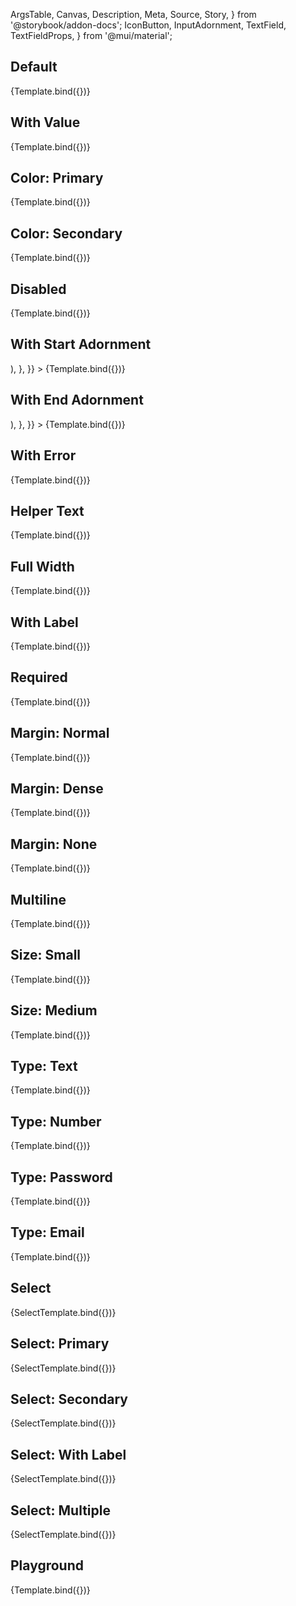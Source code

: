 <!-- @prettier -->

  ArgsTable,
  Canvas,
  Description,
  Meta,
  Source,
  Story,
} from '@storybook/addon-docs';
  IconButton,
  InputAdornment,
  TextField,
  TextFieldProps,
} from '@mui/material';



<Meta argTypes={argTypes} component={TextField} title="Material UI/TextField" />

<Description of={TextField} />

## Default

<Canvas>
  <Story name="Default" args={{}}>
    {Template.bind({})}
  </Story>
</Canvas>

## With Value

<Canvas>
  <Story
    name="With Value"
    args={{
      value: 'Some Value',
    }}
  >
    {Template.bind({})}
  </Story>
</Canvas>

## Color: Primary

<Canvas>
  <Story
    name="Color: Primary"
    args={{
      color: 'primary',
    }}
  >
    {Template.bind({})}
  </Story>
</Canvas>

## Color: Secondary

<Canvas>
  <Story
    name="Color: Secondary"
    args={{
      color: 'secondary',
    }}
  >
    {Template.bind({})}
  </Story>
</Canvas>

## Disabled

<Canvas>
  <Story
    name="Disabled"
    args={{
      disabled: true,
    }}
  >
    {Template.bind({})}
  </Story>
</Canvas>

## With Start Adornment

<Canvas>
  <Story
    name="With Start Adornment"
    args={{
      InputProps: {
        startAdornment: (
          <InputAdornment position="start">
            <IconButton>
              <Plus />
            </IconButton>
          </InputAdornment>
        ),
      },
    }}
  >
    {Template.bind({})}
  </Story>
</Canvas>

## With End Adornment

<Canvas>
  <Story
    name="With End Adornment"
    args={{
      InputProps: {
        endAdornment: (
          <InputAdornment position="end">
            <IconButton>
              <Plus />
            </IconButton>
          </InputAdornment>
        ),
      },
    }}
  >
    {Template.bind({})}
  </Story>
</Canvas>

## With Error

<Canvas>
  <Story
    name="With Error"
    args={{
      error: true,
    }}
  >
    {Template.bind({})}
  </Story>
</Canvas>

## Helper Text

<Canvas>
  <Story
    name="Helper Text"
    args={{
      helperText: 'Helper text goes here.',
    }}
  >
    {Template.bind({})}
  </Story>
</Canvas>

## Full Width

<Canvas>
  <Story
    name="Full Width"
    args={{
      fullWidth: true,
    }}
  >
    {Template.bind({})}
  </Story>
</Canvas>

## With Label

<Canvas>
  <Story
    name="With Label"
    args={{
      label: 'Label Here',
    }}
  >
    {Template.bind({})}
  </Story>
</Canvas>

## Required

<Canvas>
  <Story
    name="Required"
    args={{
      label: 'Label Here',
      required: true,
    }}
  >
    {Template.bind({})}
  </Story>
</Canvas>

## Margin: Normal

<Canvas>
  <Story
    name="Margin: Normal"
    args={{
      margin: 'normal',
    }}
  >
    {Template.bind({})}
  </Story>
</Canvas>

## Margin: Dense

<Canvas>
  <Story
    name="Margin: Dense"
    args={{
      margin: 'dense',
    }}
  >
    {Template.bind({})}
  </Story>
</Canvas>

## Margin: None

<Canvas>
  <Story
    name="Margin: None"
    args={{
      margin: 'none',
    }}
  >
    {Template.bind({})}
  </Story>
</Canvas>

## Multiline

<Canvas>
  <Story
    name="Multiline"
    args={{
      fullWidth: true,
      maxRows: 5,
      multiline: true,
      rows: 3,
    }}
  >
    {Template.bind({})}
  </Story>
</Canvas>

## Size: Small

<Canvas>
  <Story
    name="Size: Small"
    args={{
      size: 'small',
    }}
  >
    {Template.bind({})}
  </Story>
</Canvas>

## Size: Medium

<Canvas>
  <Story
    name="Size: Medium"
    args={{
      size: 'medium',
    }}
  >
    {Template.bind({})}
  </Story>
</Canvas>

## Type: Text

<Canvas>
  <Story
    name="Type: Text"
    args={{
      type: 'text',
    }}
  >
    {Template.bind({})}
  </Story>
</Canvas>

## Type: Number

<Canvas>
  <Story
    name="Type: Number"
    args={{
      type: 'number',
    }}
  >
    {Template.bind({})}
  </Story>
</Canvas>

## Type: Password

<Canvas>
  <Story
    name="Type: Password"
    args={{
      type: 'password',
    }}
  >
    {Template.bind({})}
  </Story>
</Canvas>

## Type: Email

<Canvas>
  <Story
    name="Type: Email"
    args={{
      type: 'email',
    }}
  >
    {Template.bind({})}
  </Story>
</Canvas>

## Select

<Canvas>
  <Story
    name="Select"
    args={{
      select: true,
    }}
  >
    {SelectTemplate.bind({})}
  </Story>
</Canvas>

## Select: Primary

<Canvas>
  <Story
    name="Select: Primary"
    args={{
      color: 'primary',
      select: true,
    }}
  >
    {SelectTemplate.bind({})}
  </Story>
</Canvas>

## Select: Secondary

<Canvas>
  <Story
    name="Select: Secondary"
    args={{
      color: 'secondary',
      select: true,
    }}
  >
    {SelectTemplate.bind({})}
  </Story>
</Canvas>

## Select: With Label

<Canvas>
  <Story
    name="Select: With Label"
    args={{
      label: 'Label Here',
      select: true,
    }}
  >
    {SelectTemplate.bind({})}
  </Story>
</Canvas>

## Select: Multiple

<Canvas>
  <Story
    name="Select: Multiple"
    args={{
      select: true,
      SelectProps: {
        multiple: true,
      },
    }}
  >
    {SelectTemplate.bind({})}
  </Story>
</Canvas>

## Playground

<Canvas isColumn>
  <Source language="jsx" story="Playground" />
  <Story
    name="Playground"
    args={{
      label: 'Label Text Here',
      value: 'Field Value',
    }}
  >
    {Template.bind({})}
  </Story>
  <ArgsTable story="Playground" />
</Canvas>
